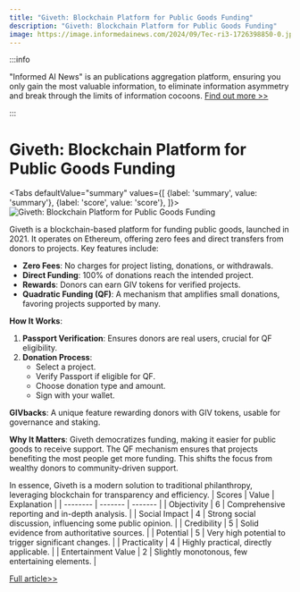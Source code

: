 ```yaml
---
title: "Giveth: Blockchain Platform for Public Goods Funding"
description: "Giveth: Blockchain Platform for Public Goods Funding"
image: https://image.informedainews.com/2024/09/Tec-ri3-1726398850-0.jpg
---
```



:::info

"Informed AI News" is an publications aggregation platform, ensuring you only gain the most valuable information, to eliminate information asymmetry and break through the limits of information cocoons.  [Find out more >>](/)

:::

# Giveth: Blockchain Platform for Public Goods Funding


<Tabs
	defaultValue="summary"
	values={[
	{label: 'summary', value: 'summary'},
	{label: 'score', value: 'score'},
]}>
<TabItem value="summary">
<img
  src="https://image.informedainews.com/2024/09/Tec-ri3-1726398850-0.jpg"
  alt="Giveth: Blockchain Platform for Public Goods Funding"
/>



Giveth is a blockchain-based platform for funding public goods, launched in 2021. It operates on Ethereum, offering zero fees and direct transfers from donors to projects. Key features include:

- **Zero Fees**: No charges for project listing, donations, or withdrawals.
- **Direct Funding**: 100% of donations reach the intended project.
- **Rewards**: Donors can earn GIV tokens for verified projects.
- **Quadratic Funding (QF)**: A mechanism that amplifies small donations, favoring projects supported by many.

**How It Works**:
1. **Passport Verification**: Ensures donors are real users, crucial for QF eligibility.
2. **Donation Process**:
   - Select a project.
   - Verify Passport if eligible for QF.
   - Choose donation type and amount.
   - Sign with your wallet.

**GIVbacks**: A unique feature rewarding donors with GIV tokens, usable for governance and staking.

**Why It Matters**:
Giveth democratizes funding, making it easier for public goods to receive support. The QF mechanism ensures that projects benefiting the most people get more funding. This shifts the focus from wealthy donors to community-driven support.

In essence, Giveth is a modern solution to traditional philanthropy, leveraging blockchain for transparency and efficiency.
</TabItem>
<TabItem value="score">
	| Scores     | Value   | Explanation |
	| -------- | ------- | ------- |
	| Objectivity  | 6    | Comprehensive reporting and in-depth analysis.    |
	| Social Impact | 4     | Strong social discussion, influencing some public opinion.    |
	| Credibility    | 5    | Solid evidence from authoritative sources.    |
	| Potential    | 5    | Very high potential to trigger significant changes.    |
	| Practicality    | 4    | Highly practical, directly applicable.    |
	| Entertainment Value    | 2    | Slightly monotonous, few entertaining elements.    |
</TabItem>
</Tabs>

[Full article>>](https://matters.town/a/s2tzgyot966j)
